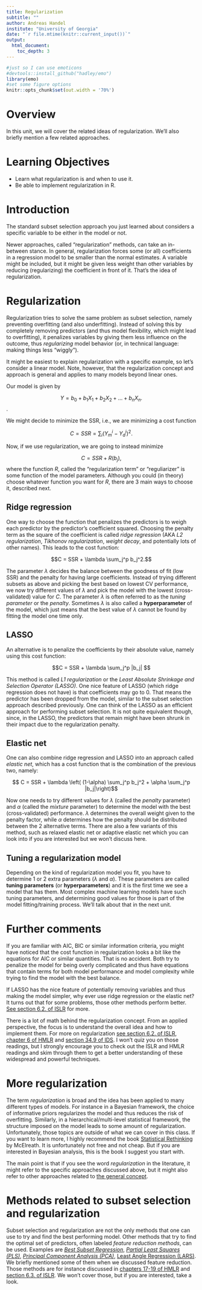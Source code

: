 ```yaml
---
title: Regularization 
subtitle: ""
author: Andreas Handel
institute: "University of Georgia"
date: "`r file.mtime(knitr::current_input())`"
output: 
  html_document:
    toc_depth: 3
---
```


```r
#just so I can use emoticons
#devtools::install_github("hadley/emo")
library(emo)
#set some figure options
knitr::opts_chunk$set(out.width = '70%')
```



# Overview
In this unit, we will cover the related ideas of regularization. We'll also briefly mention a few related approaches.


# Learning Objectives
* Learn what regularization is and when to use it.
* Be able to implement regularization in R.



# Introduction

The standard subset selection approach you just learned about considers a specific variable to be either in the model or not. 

Newer approaches, called "regularization" methods, can take an in-between stance. In general, regularization forces some (or all) coefficients in a regression model to be smaller than the normal estimates. A variable might be included, but it might be given less weight than other variables by reducing (regularizing) the coefficient in front of it. That's the idea of regularization.


# Regularization

Regularization tries to solve the same problem as subset selection, namely preventing overfitting (and also underfitting). Instead of solving this by completely removing predictors (and thus model flexibility, which might lead to overfitting), it penalizes variables by giving them less influence on the outcome, thus _regularizing_ model behavior (or, in technical language: making things less "wiggly"). 

It might be easiest to explain regularization with a specific example, so let's consider a linear model. Note, however, that the regularization concept and approach is general and applies to many models beyond linear ones.

Our model is given by 

$$Y = b_0 + b_1 X_1 + b_2 X_2 + \ldots + b_nX_n.$$. 

We might decide to minimize the SSR, i.e., we are minimizing a cost function 

$$C = SSR=\sum_i (Y_m^i - Y_d^i)^2.$$

Now, if we use regularization, we are going to instead minimize

$$C = SSR + R(b_j),$$
where the function _R_, called the "regularization term" or "reguliarizer" is some function of the model parameters. Although you could (in theory) choose whatever function you want for _R_, there are 3 main ways to choose it, described next.


## Ridge regression

One way to choose the function that penalizes the predictors is to weigh each predictor by the predictor's coefficient squared. Choosing the penalty term as the square of the coefficient is called _ridge regression_ (AKA _L2 regularization_, _Tikhonov regularization_, _weight decay_, and potentially lots of other names). This leads to the cost function:

$$C = SSR + \lambda \sum_j^p b_j^2.$$

The parameter $\lambda$ decides the balance between the goodness of fit (low SSR) and the penalty for having large coefficients. Instead of trying different subsets as above and picking the best based on lowest CV performance, we now try different values of $\lambda$ and pick the model with the lowest (cross-validated) value for _C_. The parameter $\lambda$ is often referred to as the _tuning parameter_ or the _penalty_. Sometimes $\lambda$ is also called a **hyperparameter** of the model, which just means that the best value of $\lambda$ cannot be found by fitting the model one time only. 

## LASSO
An alternative is to penalize the coefficients by their absolute value, namely using this cost function:

$$C = SSR + \lambda \sum_j^p |b_j| $$

This method is called _L1 regularization_ or the _Least Absolute Shrinkage and Selection Operator (LASSO)_. One nice feature of LASSO (which ridge regression does not have) is that coefficients may go to 0. That means the predictor has been dropped from the model, similar to the subset selection approach described previously. One can think of the LASSO as an efficient approach for performing subset selection. It is not quite equivalent though, since, in the LASSO, the predictors that remain might have been shrunk in their impact due to the regularization penalty.


## Elastic net

One can also combine ridge regression and LASSO into an approach called _elastic net_, which has a cost function that is the combination of the previous two, namely:

$$ C = SSR + \lambda \left( (1-\alpha) \sum_j^p b_j^2 + \alpha \sum_j^p |b_j|\right)$$

Now one needs to try different values for $\lambda$ (called the _penalty_ parameter) and $\alpha$ (called the _mixture_ parameter) to determine the model with the best (cross-validated) performance. $\lambda$ determines the overall weight given to the penalty factor, while $\alpha$ determines how the penalty should be distributed between the 2 alternative terms. There are also a few variants of this method, such as relaxed elastic net or adaptive elastic net which you can look into if you are interested but we won't discuss here.


## Tuning a regularization model

Depending on the kind of regularization model you fit, you have to determine 1 or 2 extra parameters ($\lambda$ and $\alpha$). These parameters are called **tuning parameters** (or **hyperparameters**) and it is the first time we see a model that has them. Most complex machine learning models have such tuning parameters, and determining good values for those is part of the model fitting/training process. We'll talk about that in the next unit.



# Further comments

If you are familiar with AIC, BIC or similar information criteria, you might have noticed that the cost function in regularization looks a bit like the equations for AIC or similar quantities. That is no accident. Both try to penalize the model for being overly complicated and thus have equations that contain terms for both model performance and model complexity while trying to find the model with the best balance.

If LASSO has the nice feature of potentially removing variables and thus making the model simpler, why ever use ridge regression or the elastic net? It turns out that for some problems, those other methods perform better. [See section 6.2. of ISLR](https://statlearning.com/) for more.

There is a lot of math behind the regularization concept. From an applied perspective, the focus is to understand the overall idea and how to implement them. For more on regularization [see section 6.2. of ISLR](https://statlearning.com/), [chapter 6 of HMLR](https://bradleyboehmke.github.io/HOML/regularized-regression.html) and [section 34.9 of IDS](https://rafalab.github.io/dsbook/). I won't quiz you on those readings, but I strongly encourage you to check out the ISLR and HMLR readings and skim through them to get a better understanding of these widespread and powerful techniques. 


# More regularization

The term _regularization_ is broad and the idea has been applied to many different types of models. For instance in a Bayesian framework, the choice of informative priors regularizes the model and thus reduces the risk of overfitting. Similarly, in a hierarchical/multi-level statistical framework, the structure imposed on the model leads to some amount of regularization. Unfortunately, those topics are outside of what we can cover in this class. If you want to learn more, I highly recommend the book [Statistical Rethinking](https://xcelab.net/rm/statistical-rethinking/) by McElreath. It is unfortunately not free and not cheap. But if you are interested in Bayesian analysis, this is the book I suggest you start with.

The main point is that if you see the word _regularization_ in the literature, it might refer to the specific approaches discussed above, but it might also refer to other approaches related to [the general concept](https://en.wikipedia.org/wiki/Regularization_(mathematics)).



# Methods related to subset selection and regularization

Subset selection and regularization are not the only methods that one can use to try and find the best performing model. Other methods that try to find the optimal set of predictors, often labeled _feature reduction methods_, can be used. Examples are [_Best Subset Regression_](https://github.com/ryantibs/best-subset), [_Partial Least Squares (PLS)_](https://en.wikipedia.org/wiki/Partial_least_squares_regression), [_Principal Component Analysis (PCA)_](https://en.wikipedia.org/wiki/Principal_component_analysis), [Least Angle Regression (LARS)](https://en.wikipedia.org/wiki/Least-angle_regression). We briefly mentioned some of them when we discussed feature reduction. Those methods are for instance discussed in [chapters 17-19 of HMLR](https://bradleyboehmke.github.io/HOML/) and [section 6.3. of ISLR](https://statlearning.com/). We won't cover those, but if you are interested, take a look.



